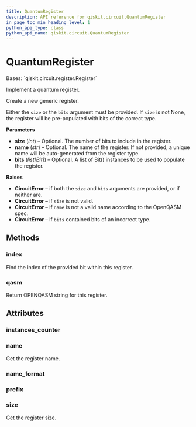 ```yaml
---
title: QuantumRegister
description: API reference for qiskit.circuit.QuantumRegister
in_page_toc_min_heading_level: 1
python_api_type: class
python_api_name: qiskit.circuit.QuantumRegister
---
```


# QuantumRegister

<Class id="qiskit.circuit.QuantumRegister" isDedicatedPage={true} github="https://github.com/qiskit/qiskit/tree/stable/0.19/qiskit/circuit/quantumregister.py" signature="QuantumRegister(size=None, name=None, bits=None)">
  Bases: `qiskit.circuit.register.Register`

  Implement a quantum register.

  Create a new generic register.

  Either the `size` or the `bits` argument must be provided. If `size` is not None, the register will be pre-populated with bits of the correct type.

  **Parameters**

  *   **size** (*int*) – Optional. The number of bits to include in the register.
  *   **name** (*str*) – Optional. The name of the register. If not provided, a unique name will be auto-generated from the register type.
  *   **bits** (*list\[Bit]*) – Optional. A list of Bit() instances to be used to populate the register.

  **Raises**

  *   **CircuitError** – if both the `size` and `bits` arguments are provided, or if neither are.
  *   **CircuitError** – if `size` is not valid.
  *   **CircuitError** – if `name` is not a valid name according to the OpenQASM spec.
  *   **CircuitError** – if `bits` contained bits of an incorrect type.

  ## Methods

  ### index

  <Function id="qiskit.circuit.QuantumRegister.index" signature="QuantumRegister.index(bit)">
    Find the index of the provided bit within this register.
  </Function>

  ### qasm

  <Function id="qiskit.circuit.QuantumRegister.qasm" signature="QuantumRegister.qasm()">
    Return OPENQASM string for this register.
  </Function>

  ## Attributes

  ### instances\_counter

  <Attribute id="qiskit.circuit.QuantumRegister.instances_counter" attributeValue="count(0)" />

  ### name

  <Attribute id="qiskit.circuit.QuantumRegister.name">
    Get the register name.
  </Attribute>

  ### name\_format

  <Attribute id="qiskit.circuit.QuantumRegister.name_format" attributeValue="re.compile('[a-z][a-zA-Z0-9_]*')" />

  ### prefix

  <Attribute id="qiskit.circuit.QuantumRegister.prefix" attributeValue="'q'" />

  ### size

  <Attribute id="qiskit.circuit.QuantumRegister.size">
    Get the register size.
  </Attribute>
</Class>

